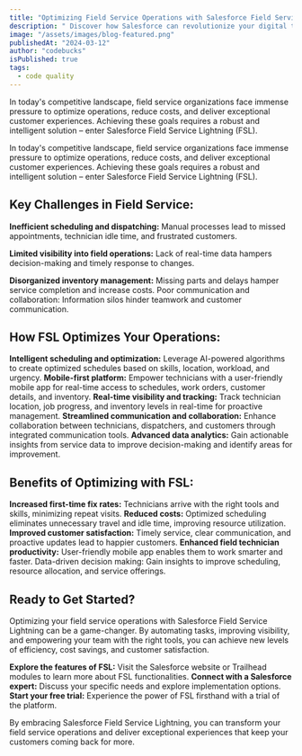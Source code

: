 ```yaml
---
title: "Optimizing Field Service Operations with Salesforce Field Service Lightning"
description: " Discover how Salesforce can revolutionize your digital transformation journey. Learn how to leverage its powerful features and tools to drive growth, enhance customer experiences, and stay ahead in the digital age."
image: "/assets/images/blog-featured.png"
publishedAt: "2024-03-12"
author: "codebucks"
isPublished: true
tags:
  - code quality
---
```


In today's competitive landscape, field service organizations face immense pressure to optimize operations, reduce costs, and deliver exceptional customer experiences. Achieving these goals requires a robust and intelligent solution – enter Salesforce Field Service Lightning (FSL).

In today's competitive landscape, field service organizations face immense pressure to optimize operations, reduce costs, and deliver exceptional customer experiences. Achieving these goals requires a robust and intelligent solution – enter Salesforce Field Service Lightning (FSL).

## Key Challenges in Field Service:

**Inefficient scheduling and dispatching:** Manual processes lead to missed appointments, technician idle time, and frustrated customers.

**Limited visibility into field operations:** Lack of real-time data hampers decision-making and timely response to changes.

**Disorganized inventory management:** Missing parts and delays hamper service completion and increase costs.
Poor communication and collaboration: Information silos hinder teamwork and customer communication.

## How FSL Optimizes Your Operations:

**Intelligent scheduling and optimization:** Leverage AI-powered algorithms to create optimized schedules based on skills, location, workload, and urgency.
**Mobile-first platform:** Empower technicians with a user-friendly mobile app for real-time access to schedules, work orders, customer details, and inventory.
**Real-time visibility and tracking:** Track technician location, job progress, and inventory levels in real-time for proactive management.
**Streamlined communication and collaboration:** Enhance collaboration between technicians, dispatchers, and customers through integrated communication tools.
**Advanced data analytics:** Gain actionable insights from service data to improve decision-making and identify areas for improvement.

## Benefits of Optimizing with FSL:

**Increased first-time fix rates:** Technicians arrive with the right tools and skills, minimizing repeat visits.
**Reduced costs:** Optimized scheduling eliminates unnecessary travel and idle time, improving resource utilization.
**Improved customer satisfaction:** Timely service, clear communication, and proactive updates lead to happier customers.
**Enhanced field technician productivity:** User-friendly mobile app enables them to work smarter and faster.
Data-driven decision making: Gain insights to improve scheduling, resource allocation, and service offerings.

## Ready to Get Started?

Optimizing your field service operations with Salesforce Field Service Lightning can be a game-changer. By automating tasks, improving visibility, and empowering your team with the right tools, you can achieve new levels of efficiency, cost savings, and customer satisfaction.

**Explore the features of FSL:** Visit the Salesforce website or Trailhead modules to learn more about FSL functionalities.
**Connect with a Salesforce expert:** Discuss your specific needs and explore implementation options.
**Start your free trial:** Experience the power of FSL firsthand with a trial of the platform.

By embracing Salesforce Field Service Lightning, you can transform your field service operations and deliver exceptional experiences that keep your customers coming back for more.
